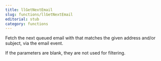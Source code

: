 ```yaml
---
title: llGetNextEmail
slug: functions/llGetNextEmail
editorial: stub
category: functions
---
```


<LSLFunction name="llGetNextEmail"/>

Fetch the next queued email with that matches the given address and/or subject, via the email event.

If the parameters are blank, they are not used for filtering.
